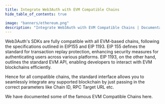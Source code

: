 ```yaml
---
title: Integrate Web3Auth with EVM Compatible Chains
hide_table_of_contents: true

image: "banners/ethereum.png"
description: "Integrate Web3Auth with EVM Compatible Chains | Documentation - Web3Auth"
---
```



<SEO
  title="Integrate Web3Auth with EVM Compatible Chains"
  description="Integrate Web3Auth with EVM Compatible Chains | Documentation - Web3Auth"
  image="https://web3auth.io/docs/banners/ethereum.png"
  slug="/connect-blockchain/evm/"
/>

Web3Auth's SDKs are fully compatible with all EVM-based chains, following the specifications
outlined in EIP155 and EIP 1193. EIP 155 defines the standard for transaction replay protection,
enhancing security measures for authenticating users across various platforms. EIP 1193, on the
other hand, outlines the standard EVM API, enabling developers to interact with EVM blockchains
efficiently.

Hence for all compatible chains, the standard interface allows you to seamlessly integrate any
supported blockchain by just passing in the correct parameters like Chain ID, RPC Target URL etc.

We have documented some of the famous EVM Compatible Chains here.

<EVMChains />
